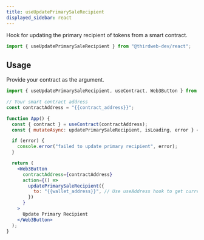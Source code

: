 ```yaml
---
title: useUpdatePrimarySaleRecipient
displayed_sidebar: react
---
```



Hook for updating the primary recipient of tokens from a smart contract.

```jsx
import { useUpdatePrimarySaleRecipient } from "@thirdweb-dev/react";
```

## Usage

Provide your contract as the argument.

```jsx
import { useUpdatePrimarySaleRecipient, useContract, Web3Button } from "@thirdweb-dev/react";

// Your smart contract address
const contractAddress = "{{contract_address}}";

function App() {
  const { contract } = useContract(contractAddress);
  const { mutateAsync: updatePrimarySaleRecipient, isLoading, error } = useUpdatePrimarySaleRecipient(contract);

  if (error) {
    console.error("failed to update primary recipient", error);
  }

  return (
    <Web3Button
      contractAddress={contractAddress}
      action={() =>
        updatePrimarySaleRecipient({
          to: "{{wallet_address}}", // Use useAddress hook to get current wallet address
        })
      }
    >
      Update Primary Recipient
    </Web3Button>
  );
}
```